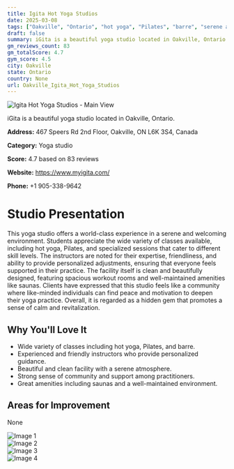 ```yaml
---
title: Igita Hot Yoga Studios
date: 2025-03-08
tags: ["Oakville", "Ontario", "hot yoga", "Pilates", "barre", "serene atmosphere", "community-focused", "Oakville"]  
draft: false
summary: iGita is a beautiful yoga studio located in Oakville, Ontario.
gm_reviews_count: 83
gm_totalScore: 4.7
gym_score: 4.5
city: Oakville
state: Ontario
country: None
url: Oakville_Igita_Hot_Yoga_Studios
---
```


<div className="aspect-[16/9] relative my-8">
  <img 
    src="https://lh5.googleusercontent.com/p/AF1QipPv4XldIRdzCYiG09p1JiGEtmWt66CPprIS4AWS=w1920-h1080-k-no"
    alt="Igita Hot Yoga Studios - Main View"
    className="object-cover absolute inset-0 w-full h-full rounded-lg"
  />
</div>

iGita is a beautiful yoga studio located in Oakville, Ontario.

**Address:** 467 Speers Rd 2nd Floor, Oakville, ON L6K 3S4, Canada

**Category:** Yoga studio

**Score:** 4.7 based on 83 reviews

**Website:** https://www.myigita.com/

**Phone:** +1 905-338-9642

# Studio Presentation

This yoga studio offers a world-class experience in a serene and welcoming environment. Students appreciate the wide variety of classes available, including hot yoga, Pilates, and specialized sessions that cater to different skill levels. The instructors are noted for their expertise, friendliness, and ability to provide personalized adjustments, ensuring that everyone feels supported in their practice. The facility itself is clean and beautifully designed, featuring spacious workout rooms and well-maintained amenities like saunas. Clients have expressed that this studio feels like a community where like-minded individuals can find peace and motivation to deepen their yoga practice. Overall, it is regarded as a hidden gem that promotes a sense of calm and revitalization.

## Why You'll Love It

- Wide variety of classes including hot yoga, Pilates, and barre.
- Experienced and friendly instructors who provide personalized guidance.
- Beautiful and clean facility with a serene atmosphere.
- Strong sense of community and support among practitioners.
- Great amenities including saunas and a well-maintained environment.

## Areas for Improvement

None

<div className="grid grid-cols-1 xl:grid-cols-2 gap-4 my-8">
<div className="aspect-[4/3] relative"><img src="https://lh5.googleusercontent.com/p/AF1QipNt1md0675rYxOWQ0k9cf17PCHBCx7c88VwyxcS=w1920-h1080-k-no" alt="Image 1" className="object-cover absolute inset-0 w-full h-full rounded-lg" /></div>
<div className="aspect-[4/3] relative"><img src="https://lh5.googleusercontent.com/p/AF1QipMivMJMXlI5M4bXOJ9VoKIJOIr5x4rVkYGpIygQ=w1920-h1080-k-no" alt="Image 2" className="object-cover absolute inset-0 w-full h-full rounded-lg" /></div>
<div className="aspect-[4/3] relative"><img src="https://lh5.googleusercontent.com/p/AF1QipPxh4p7s2r78gO6g7Ri1-RDjp372Kr0pq1GlDZR=w1920-h1080-k-no" alt="Image 3" className="object-cover absolute inset-0 w-full h-full rounded-lg" /></div>
<div className="aspect-[4/3] relative"><img src="https://lh5.googleusercontent.com/p/AF1QipOiN1akCZQmoUrcUmAuygHcuGucknDVKJZdJ7we=w1920-h1080-k-no" alt="Image 4" className="object-cover absolute inset-0 w-full h-full rounded-lg" /></div>
</div>